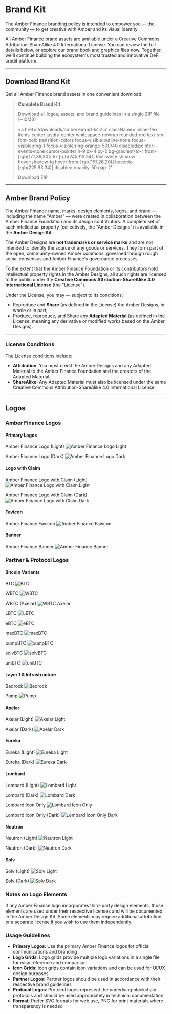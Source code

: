 # Brand Kit

The Amber Finance branding policy is intended to empower you — the community — to get creative with Amber and its visual identity.

All Amber Finance brand assets are available under a Creative Commons Attribution-ShareAlike 4.0 International License. You can review the full details below, or explore our brand book and graphics files now. Together, we'll continue building the ecosystem's most trusted and innovative DeFi credit platform.

---

## Download Brand Kit

Get all Amber Finance brand assets in one convenient download:

> **Complete Brand Kit**
>
> Download all logos, assets, and brand guidelines in a single ZIP file (~10MB)
>
> <a
>   href='/downloads/amber-brand-kit.zip'
>   className='inline-flex items-center justify-center whitespace-nowrap rounded-md text-sm font-bold transition-colors focus-visible:outline-none focus-visible:ring-1 focus-visible:ring-orange-500/40 disabled:pointer-events-none cursor-pointer h-9 px-4 py-2 bg-gradient-to-r from-[rgb(177,36,30)] to-[rgb(245,113,54)] text-white shadow hover:shadow-lg hover:from-[rgb(157,26,20)] hover:to-[rgb(225,93,34)] disabled:opacity-50 gap-2'
> >
>   Download ZIP
> </a>

---

## Amber Brand Policy

The Amber Finance name, marks, design elements, logos, and brand — including the name "Amber" — were created in collaboration between the Amber Finance Foundation and its design contributors.
A complete set of such intellectual property (collectively, the "Amber Designs") is available in the **Amber Design Kit**.

The Amber Designs are **not trademarks or service marks** and are not intended to identify the source of any goods or services. They form part of the open, community-owned Amber commons, governed through rough social consensus and Amber Finance's governance processes.

To the extent that the Amber Finance Foundation or its contributors hold intellectual property rights in the Amber Designs, all such rights are licensed to the public under the **Creative Commons Attribution-ShareAlike 4.0 International License** (the "License").

Under the License, you may — subject to its conditions:

- Reproduce and **Share** (as defined in the License) the Amber Designs, in whole or in part;
- Produce, reproduce, and Share any **Adapted Material** (as defined in the License, meaning any derivative or modified works based on the Amber Designs).

---

### License Conditions

The License conditions include:

- **Attribution**: You must credit the Amber Designs and any Adapted Material to the Amber Finance Foundation and the creators of the Adapted Material.
- **ShareAlike**: Any Adapted Material must also be licensed under the same Creative Commons Attribution-ShareAlike 4.0 International License.

---

## Logos

### Amber Finance Logos

#### Primary Logos

Amber Finance Logo (Light) ![Amber Finance Logo Light](/logo/logo-light.svg)

Amber Finance Logo (Dark) ![Amber Finance Logo Dark](/logo/logo-dark.svg)

#### Logo with Claim

Amber Finance Logo with Claim (Light) ![Amber Finance Logo with Claim Light](/logo/logo-claim-light.svg)

Amber Finance Logo with Claim (Dark) ![Amber Finance Logo with Claim Dark](/logo/logo-claim-dark.svg)

#### Favicon

Amber Finance Favicon ![Amber Finance Favicon](/logo/favicon.svg)

#### Banner

Amber Finance Banner ![Amber Finance Banner](/twitter-profile/banner.png)

### Partner & Protocol Logos

#### Bitcoin Variants

BTC ![BTC](/images/BTC.svg)

WBTC ![WBTC](/images/WBTC.svg)

WBTC (Axelar) ![WBTC Axelar](/images/WBTC.axl.svg)

LBTC ![LBTC](/images/LBTC.svg)

eBTC ![eBTC](/images/eBTC.png)

maxBTC ![maxBTC](/images/maxBTC.png)

pumpBTC ![pumpBTC](/images/pumpBTC.svg)

solvBTC ![solvBTC](/images/solvBTC.svg)

uniBTC ![uniBTC](/images/uniBTC.svg)

#### Layer 1 & Infrastructure

Bedrock ![Bedrock](/images/bedrock.svg)

Pump ![Pump](/images/pump.svg)

#### Axelar

Axelar (Light) ![Axelar Light](/images/axelar/axelarLight.svg)

Axelar (Dark) ![Axelar Dark](/images/axelar/axelarDark.svg)

#### Eureka

Eureka (Light) ![Eureka Light](/images/eureka/eurekaLight.svg)

Eureka (Dark) ![Eureka Dark](/images/eureka/eurekaDark.svg)

#### Lombard

Lombard (Light) ![Lombard Light](/images/lombard/lombardLight.svg)

Lombard (Dark) ![Lombard Dark](/images/lombard/lombardDark.svg)

Lombard Icon Only ![Lombard Icon Only](/images/lombard/lombardIconOnly.svg)

Lombard Icon Only (Dark) ![Lombard Icon Only Dark](/images/lombard/lombardIconOnlyDark.svg)

#### Neutron

Neutron (Light) ![Neutron Light](/images/neutron/neutron-light.svg)

Neutron (Dark) ![Neutron Dark](/images/neutron/neutron-dark.svg)

#### Solv

Solv (Light) ![Solv Light](/images/solv/solvLight.png)

Solv (Dark) ![Solv Dark](/images/solv/solvDark.png)

### Notes on Logo Elements

If any Amber Finance logo incorporates third-party design elements, those elements are used under their respective licenses and will be documented in the Amber Design Kit. Some elements may require additional attribution or a separate license if you wish to use them independently.

### Usage Guidelines

- **Primary Logos**: Use the primary Amber Finance logos for official communications and branding
- **Logo Grids**: Logo grids provide multiple logo variations in a single file for easy reference and comparison
- **Icon Grids**: Icon grids contain icon variations and can be used for UI/UX design purposes
- **Partner Logos**: Partner logos should be used in accordance with their respective brand guidelines
- **Protocol Logos**: Protocol logos represent the underlying blockchain protocols and should be used appropriately in technical documentation
- **Format**: Prefer SVG formats for web use, PNG for print materials where transparency is needed
